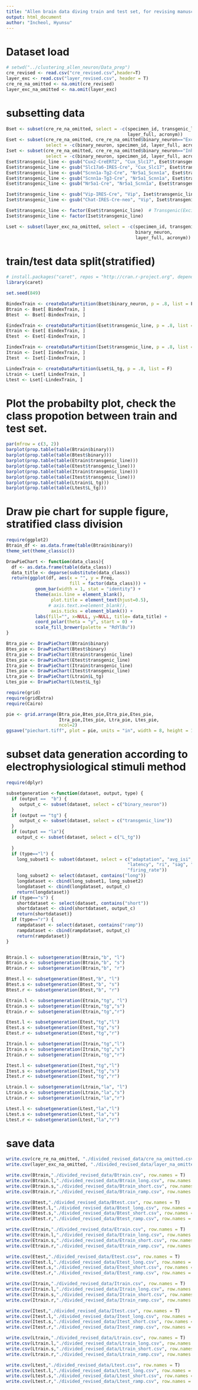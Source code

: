 ```yaml
---
title: "Allen brain data diving train and test set, for revising manuscript"
output: html_document
author: "Incheol, Hyunsu"
---
```


# Dataset load
```r
# setwd("../clustering_allen_neuron/Data_prep")
cre_revised <- read.csv("cre_revised.csv",header=T)
layer_exc <- read.csv("layer_revised.csv", header = T)
cre_re_na_omitted <- na.omit(cre_revised)
layer_exc_na_omitted <- na.omit(layer_exc)
```

# subsetting data
```r
Bset <- subset(cre_re_na_omitted, select = -c(specimen_id, transgenic_line, 
                                              layer_full, acronym))
Eset <- subset(cre_re_na_omitted, cre_re_na_omitted$binary_neuron=="Excitatory", 
               select = -c(binary_neuron, specimen_id, layer_full, acronym))
Iset <- subset(cre_re_na_omitted, cre_re_na_omitted$binary_neuron=="Inhibitory", 
               select = -c(binary_neuron, specimen_id, layer_full, acronym))
Eset$transgenic_line <- gsub("Cux2-CreERT2", "Cux_Slc17", Eset$transgenic_line)
Eset$transgenic_line <- gsub("Slc17a6-IRES-Cre", "Cux_Slc17", Eset$transgenic_line)
Eset$transgenic_line <- gsub("Scnn1a-Tg2-Cre", "Nr5a1_Scnn1a", Eset$transgenic_line)
Eset$transgenic_line <- gsub("Scnn1a-Tg3-Cre", "Nr5a1_Scnn1a", Eset$transgenic_line)
Eset$transgenic_line <- gsub("Nr5a1-Cre", "Nr5a1_Scnn1a", Eset$transgenic_line)

Iset$transgenic_line <- gsub("Vip-IRES-Cre", "Vip", Iset$transgenic_line)
Iset$transgenic_line <- gsub("Chat-IRES-Cre-neo", "Vip", Iset$transgenic_line)

Eset$transgenic_line <- factor(Eset$transgenic_line)  # Transgenic(Excitatory) raw data
Iset$transgenic_line <- factor(Iset$transgenic_line)

Lset <- subset(layer_exc_na_omitted, select = -c(specimen_id, transgenic_line, 
                                                 binary_neuron, 
                                                 layer_full, acronym))
```

# train/test data split(stratified)
```r
# install.packages("caret", repos = "http://cran.r-project.org", dependencies = c("Depends", "Imports", "Suggests"))
library(caret)

set.seed(849)

BindexTrain <- createDataPartition(Bset$binary_neuron, p = .8, list = F)
Btrain <- Bset[ BindexTrain, ]
Btest  <- Bset[-BindexTrain, ]

EindexTrain <- createDataPartition(Eset$transgenic_line, p = .8, list = F)
Etrain <- Eset[ EindexTrain, ]
Etest  <- Eset[-EindexTrain, ]

IindexTrain <- createDataPartition(Iset$transgenic_line, p = .8, list = F)
Itrain <- Iset[ IindexTrain, ]
Itest  <- Iset[-IindexTrain, ]

LindexTrain <- createDataPartition(Lset$L_tg, p = .8, list = F)
Ltrain <- Lset[ LindexTrain, ]
Ltest <- Lset[-LindexTrain, ]
```

# Plot the probabilty plot, check the class propotion between train and test set.
```r
par(mfrow = c(3, 2))
barplot(prop.table(table(Btrain$binary))) 
barplot(prop.table(table(Btest$binary))) 
barplot(prop.table(table(Etrain$transgenic_line))) 
barplot(prop.table(table(Etest$transgenic_line))) 
barplot(prop.table(table(Itrain$transgenic_line))) 
barplot(prop.table(table(Itest$transgenic_line)))
barplot(prop.table(table(Ltrain$L_tg))) 
barplot(prop.table(table(Ltest$L_tg)))

```

# Draw pie chart for supple figure, stratified class division
```r
require(ggplot2)
Btrain_df <- as.data.frame(table(Btrain$binary))
theme_set(theme_classic())

DrawPieChart <- function(data_class){
  df <- as.data.frame(table(data_class))
  data_title <- deparse(substitute(data_class))
  return(ggplot(df, aes(x = "", y = Freq, 
                        fill = factor(data_class))) +
           geom_bar(width = 1, stat = "identity") +
           theme(axis.line = element_blank(), 
                 plot.title = element_text(hjust=0.5),
                # axis.text.x=element_blank(), 
                 axis.ticks = element_blank()) +
           labs(fill="", x=NULL, y=NULL, title= data_title) +
           coord_polar(theta = "y", start = 0) +
           scale_fill_brewer(palette = "RdYlBu"))
}

Btra_pie <- DrawPieChart(Btrain$binary)
Btes_pie <- DrawPieChart(Btest$binary)
Etra_pie <- DrawPieChart(Etrain$transgenic_line)
Etes_pie <- DrawPieChart(Etest$transgenic_line)
Itra_pie <- DrawPieChart(Itrain$transgenic_line)
Ites_pie <- DrawPieChart(Itest$transgenic_line)
Ltra_pie <- DrawPieChart(Ltrain$L_tg)
Ltes_pie <- DrawPieChart(Ltest$L_tg)

require(grid)
require(gridExtra)
require(Cairo)

pie <- grid.arrange(Btra_pie,Btes_pie,Etra_pie,Etes_pie,
                    Itra_pie,Ites_pie, Ltra_pie, Ltes_pie, 
                    ncol=2)
ggsave("piechart.tiff", plot = pie, units = "in", width = 8, height = 12, dpi =300)
```

# subset data generation according to electrophysiological stimuli method
```r
require(dplyr)

subsetgeneration <-function(dataset, output, type) {
  if (output ==  "b") {
     output_c <- subset(dataset, select = c("binary_neuron"))
  }
  if (output == "tg") {
     output_c <- subset(dataset, select = c("transgenic_line"))
  }
  if (output == "la"){
    output_c <- subset(dataset, select = c("L_tg"))
    
  }
  if (type=="l") {
    long_subset1 <- subset(dataset, select = c("adaptation", "avg_isi", "f_i_curve_slope",
                                              "latency", "ri", "sag", "tau", "vrest", 
                                              "firing_rate"))
    long_subset2 <- select(dataset, contains("long"))
    longdataset <- cbind(long_subset1, long_subset2)
    longdataset <- cbind(longdataset, output_c)
    return(longdataset)}
  if (type=="s") {
    shortdataset <- select(dataset, contains("short"))
    shortdataset <- cbind(shortdataset, output_c)
    return(shortdataset)}
  if (type=="r") {
    rampdataset <- select(dataset, contains("ramp"))
    rampdataset <- cbind(rampdataset, output_c)
    return(rampdataset)}
}


Btrain.l <- subsetgeneration(Btrain,"b", "l")
Btrain.s <- subsetgeneration(Btrain,"b", "s")
Btrain.r <- subsetgeneration(Btrain,"b", "r")

Btest.l <- subsetgeneration(Btest,"b", "l")
Btest.s <- subsetgeneration(Btest,"b", "s")
Btest.r <- subsetgeneration(Btest,"b", "r")

Etrain.l <- subsetgeneration(Etrain,"tg", "l")
Etrain.s <- subsetgeneration(Etrain,"tg","s")
Etrain.r <- subsetgeneration(Etrain,"tg","r")

Etest.l <- subsetgeneration(Etest,"tg","l")
Etest.s <- subsetgeneration(Etest,"tg","s")
Etest.r <- subsetgeneration(Etest,"tg","r")

Itrain.l <- subsetgeneration(Itrain,"tg","l")
Itrain.s <- subsetgeneration(Itrain,"tg","s")
Itrain.r <- subsetgeneration(Itrain,"tg","r")

Itest.l <- subsetgeneration(Itest,"tg","l")
Itest.s <- subsetgeneration(Itest,"tg","s")
Itest.r <- subsetgeneration(Itest,"tg","r")

Ltrain.l <- subsetgeneration(Ltrain,"la", "l")
Ltrain.s <- subsetgeneration(Ltrain,"la","s")
Ltrain.r <- subsetgeneration(Ltrain,"la","r")

Ltest.l <- subsetgeneration(Ltest,"la","l")
Ltest.s <- subsetgeneration(Ltest,"la","s")
Ltest.r <- subsetgeneration(Ltest,"la","r")

```

# save data
```r
write.csv(cre_re_na_omitted, "./divided_revised_data/cre_na_omitted.csv", row.names = T)
write.csv(layer_exc_na_omitted, "./divided_revised_data/layer_na_omitted.csv", row.names = T)

write.csv(Btrain,"./divided_revised_data/Btrain.csv", row.names = T)
write.csv(Btrain.l,"./divided_revised_data/Btrain_long.csv", row.names = T)
write.csv(Btrain.s,"./divided_revised_data/Btrain_short.csv", row.names = T)
write.csv(Btrain.r,"./divided_revised_data/Btrain_ramp.csv", row.names = T)

write.csv(Btest,"./divided_revised_data/Btest.csv", row.names = T)
write.csv(Btest.l,"./divided_revised_data/Btest_long.csv", row.names = T)
write.csv(Btest.s,"./divided_revised_data/Btest_short.csv", row.names = T)
write.csv(Btest.r,"./divided_revised_data/Btest_ramp.csv", row.names = T)

write.csv(Etrain,"./divided_revised_data/Etrain.csv", row.names = T)
write.csv(Etrain.l,"./divided_revised_data/Etrain_long.csv", row.names = T)
write.csv(Etrain.s,"./divided_revised_data/Etrain_short.csv", row.names = T)
write.csv(Etrain.r,"./divided_revised_data/Etrain_ramp.csv", row.names = T)

write.csv(Etest,"./divided_revised_data/Etest.csv", row.names = T)
write.csv(Etest.l,"./divided_revised_data/Etest_long.csv", row.names = T)
write.csv(Etest.s,"./divided_revised_data/Etest_short.csv", row.names = T)
write.csv(Etest.r,"./divided_revised_data/Etest_ramp.csv", row.names = T)

write.csv(Itrain,"./divided_revised_data/Itrain.csv", row.names = T)
write.csv(Itrain.l,"./divided_revised_data/Itrain_long.csv", row.names = T)
write.csv(Itrain.s,"./divided_revised_data/Itrain_short.csv", row.names = T)
write.csv(Itrain.r,"./divided_revised_data/Itrain_ramp.csv", row.names = T)

write.csv(Itest,"./divided_revised_data/Itest.csv", row.names = T)
write.csv(Itest.l,"./divided_revised_data/Itest_long.csv", row.names = T)
write.csv(Itest.s,"./divided_revised_data/Itest_short.csv", row.names = T)
write.csv(Itest.r,"./divided_revised_data/Itest_ramp.csv", row.names = T)

write.csv(Ltrain,"./divided_revised_data/Ltrain.csv", row.names = T)
write.csv(Ltrain.l,"./divided_revised_data/Ltrain_long.csv", row.names = T)
write.csv(Ltrain.s,"./divided_revised_data/Ltrain_short.csv", row.names = T)
write.csv(Ltrain.r,"./divided_revised_data/Ltrain_ramp.csv", row.names = T)

write.csv(Ltest,"./divided_revised_data/Ltest.csv", row.names = T)
write.csv(Ltest.l,"./divided_revised_data/Ltest_long.csv", row.names = T)
write.csv(Ltest.s,"./divided_revised_data/Ltest_short.csv", row.names = T)
write.csv(Ltest.r,"./divided_revised_data/Ltest_ramp.csv", row.names = T)
```